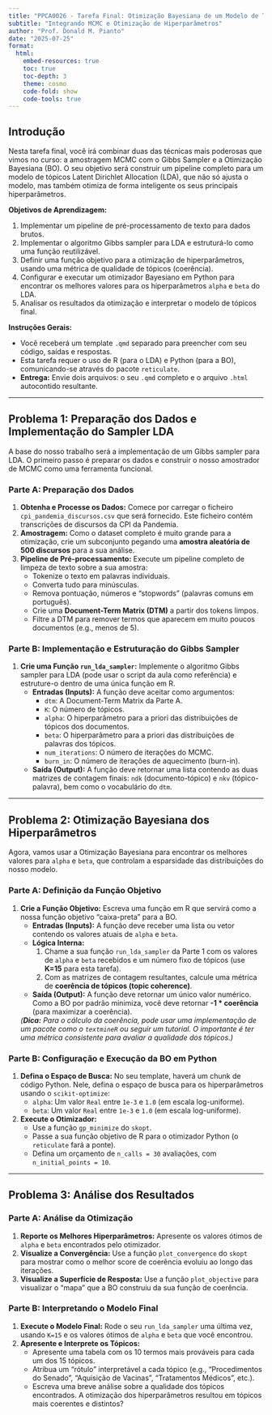 ```yaml
---
title: "PPCA0026 - Tarefa Final: Otimização Bayesiana de um Modelo de Tópicos (LDA)"
subtitle: "Integrando MCMC e Otimização de Hiperparâmetros"
author: "Prof. Donald M. Pianto"
date: "2025-07-25"
format:
  html:
    embed-resources: true
    toc: true
    toc-depth: 3
    theme: cosmo
    code-fold: show
    code-tools: true
---
```


## Introdução

Nesta tarefa final, você irá combinar duas das técnicas mais poderosas que vimos no curso: a amostragem MCMC com o Gibbs Sampler e a Otimização Bayesiana (BO). O seu objetivo será construir um pipeline completo para um modelo de tópicos Latent Dirichlet Allocation (LDA), que não só ajusta o modelo, mas também otimiza de forma inteligente os seus principais hiperparâmetros.

**Objetivos de Aprendizagem:**

1.  Implementar um pipeline de pré-processamento de texto para dados brutos.
2.  Implementar o algoritmo Gibbs sampler para LDA e estruturá-lo como uma função reutilizável.
3.  Definir uma função objetivo para a otimização de hiperparâmetros, usando uma métrica de qualidade de tópicos (coerência).
4.  Configurar e executar um otimizador Bayesiano em Python para encontrar os melhores valores para os hiperparâmetros `alpha` e `beta` do LDA.
5.  Analisar os resultados da otimização e interpretar o modelo de tópicos final.

**Instruções Gerais:**

* Você receberá um template `.qmd` separado para preencher com seu código, saídas e respostas.
* Esta tarefa requer o uso de R (para o LDA) e Python (para a BO), comunicando-se através do pacote `reticulate`.
* **Entrega:** Envie dois arquivos: o seu `.qmd` completo e o arquivo `.html` autocontido resultante.

---

## Problema 1: Preparação dos Dados e Implementação do Sampler LDA

A base do nosso trabalho será a implementação de um Gibbs sampler para LDA. O primeiro passo é preparar os dados e construir o nosso amostrador de MCMC como uma ferramenta funcional.

### Parte A: Preparação dos Dados

1.  **Obtenha e Processe os Dados:** Comece por carregar o ficheiro `cpi_pandemia_discursos.csv` que será fornecido. Este ficheiro contém transcrições de discursos da CPI da Pandemia.
2.  **Amostragem:** Como o dataset completo é muito grande para a otimização, crie um subconjunto pegando uma **amostra aleatória de 500 discursos** para a sua análise.
3.  **Pipeline de Pré-processamento:** Execute um pipeline completo de limpeza de texto sobre a sua amostra:
    * Tokenize o texto em palavras individuais.
    * Converta tudo para minúsculas.
    * Remova pontuação, números e "stopwords" (palavras comuns em português).
    * Crie uma **Document-Term Matrix (DTM)** a partir dos tokens limpos.
    * Filtre a DTM para remover termos que aparecem em muito poucos documentos (e.g., menos de 5).

### Parte B: Implementação e Estruturação do Gibbs Sampler

1.  **Crie uma Função `run_lda_sampler`:** Implemente o algoritmo Gibbs sampler para LDA (pode usar o script da aula como referência) e estruture-o dentro de uma única função em R.
    * **Entradas (Inputs):** A função deve aceitar como argumentos:
        * `dtm`: A Document-Term Matrix da Parte A.
        * `K`: O número de tópicos.
        * `alpha`: O hiperparâmetro para a priori das distribuições de tópicos dos documentos.
        * `beta`: O hiperparâmetro para a priori das distribuições de palavras dos tópicos.
        * `num_iterations`: O número de iterações do MCMC.
        * `burn_in`: O número de iterações de aquecimento (burn-in).
    * **Saída (Output):** A função deve retornar uma lista contendo as duas matrizes de contagem finais: `ndk` (documento-tópico) e `nkv` (tópico-palavra), bem como o vocabulário do `dtm`.

---

## Problema 2: Otimização Bayesiana dos Hiperparâmetros

Agora, vamos usar a Otimização Bayesiana para encontrar os melhores valores para `alpha` e `beta`, que controlam a esparsidade das distribuições do nosso modelo.

### Parte A: Definição da Função Objetivo

1.  **Crie a Função Objetivo:** Escreva uma função em R que servirá como a nossa função objetivo "caixa-preta" para a BO.
    * **Entradas (Inputs):** A função deve receber uma lista ou vetor contendo os valores atuais de `alpha` e `beta`.
    * **Lógica Interna:**
        1.  Chame a sua função `run_lda_sampler` da Parte 1 com os valores de `alpha` e `beta` recebidos e um número fixo de tópicos (use **K=15** para esta tarefa).
        2.  Com as matrizes de contagem resultantes, calcule uma métrica de **coerência de tópicos (topic coherence)**.
    * **Saída (Output):** A função deve retornar um único valor numérico. Como a BO por padrão minimiza, você deve retornar **-1 * coerência** (para maximizar a coerência).

    *(**Dica:** Para o cálculo da coerência, pode usar uma implementação de um pacote como o `textmineR` ou seguir um tutorial. O importante é ter uma métrica consistente para avaliar a qualidade dos tópicos.)*

### Parte B: Configuração e Execução da BO em Python

1.  **Defina o Espaço de Busca:** No seu template, haverá um chunk de código Python. Nele, defina o espaço de busca para os hiperparâmetros usando o `scikit-optimize`:
    * `alpha`: Um valor `Real` entre `1e-3` e `1.0` (em escala log-uniforme).
    * `beta`: Um valor `Real` entre `1e-3` e `1.0` (em escala log-uniforme).
2.  **Execute o Otimizador:**
    * Use a função `gp_minimize` do `skopt`.
    * Passe a sua função objetivo de R para o otimizador Python (o `reticulate` fará a ponte).
    * Defina um orçamento de `n_calls = 30` avaliações, com `n_initial_points = 10`.

---

## Problema 3: Análise dos Resultados

### Parte A: Análise da Otimização

1.  **Reporte os Melhores Hiperparâmetros:** Apresente os valores ótimos de `alpha` e `beta` encontrados pelo otimizador.
2.  **Visualize a Convergência:** Use a função `plot_convergence` do `skopt` para mostrar como o melhor score de coerência evoluiu ao longo das iterações.
3.  **Visualize a Superfície de Resposta:** Use a função `plot_objective` para visualizar o "mapa" que a BO construiu da sua função de coerência.

### Parte B: Interpretando o Modelo Final

1.  **Execute o Modelo Final:** Rode o seu `run_lda_sampler` uma última vez, usando `K=15` e os valores ótimos de `alpha` e `beta` que você encontrou.
2.  **Apresente e Interprete os Tópicos:**
    * Apresente uma tabela com os 10 termos mais prováveis para cada um dos 15 tópicos.
    * Atribua um "rótulo" interpretável a cada tópico (e.g., "Procedimentos do Senado", "Aquisição de Vacinas", "Tratamentos Médicos", etc.).
    * Escreva uma breve análise sobre a qualidade dos tópicos encontrados. A otimização dos hiperparâmetros resultou em tópicos mais coerentes e distintos?


